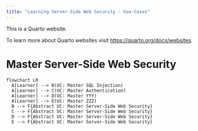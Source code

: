 ```yaml
---
title: "Learning Server-Side Web Security - Use-Cases"
---
```


This is a Quarto website.

To learn more about Quarto websites visit <https://quarto.org/docs/websites>.

# Master Server-Side Web Security

```mermaid
flowchart LR
  A[Learner] --> B(UC: Master SQL Injection)
  A[Learner] --> C(UC: Master Authentication)
  A[Learner] --> D(UC: Master YYY)
  A[Learner] --> E(UC: Master ZZZ)
  B --> F{Abstract UC: Master Server-Side Web Security}
  C --> F{Abstract UC: Master Server-Side Web Security}
  D --> F{Abstract UC: Master Server-Side Web Security}
  E --> F{Abstract UC: Master Server-Side Web Security}
```
